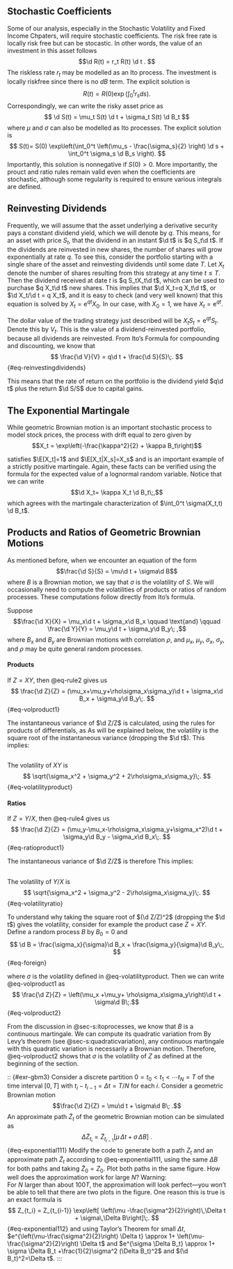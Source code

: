 ## Stochastic Coefficients 

Some of our analysis, especially in the Stochastic Volatility and Fixed Income Chpaters, will require stochastic coefficients.  The risk free rate is locally risk free but can be stocastic.  In other words, the value of an investment in this asset follows 
$$\d R(t) = r_t R(t) \d t . $$
The riskless rate $r_t$ may be modelled as an Ito process.  The investment is locally riskfree since there is no $dB$ term.  The  explicit solution is 
$$R(t)= R(0) \exp\left(\int_0^t r_s ds\right). $$
Correspondingly, we can write the risky asset price as
$$ \d S(t) = \mu_t S(t) \d t + \sigma_t S(t) \d B_t $$
where $\mu$ and $\sigma$ can also be modelled as Ito processes.  The explicit solution is 
$$ S(t)= S(0) \exp\left(\int_0^t \left(\mu_s - \frac{\sigma_s}{2} \right) \d s + \int_0^t \sigma_s \d B_s \right). $$
Importantly, this solution is nonnegative if $S(0)>0$.  More importantly, the prouct and ratio rules remain valid even when the coefficients are stochastic, although some regularity is required to ensure various integrals are defined.

## Reinvesting Dividends {#sec-s:reinvestingdividends}

Frequently, we will assume that the asset underlying a derivative security pays a constant dividend yield, \index{dividend yield} which we will denote by $q$.  This means, for an asset with price $S_t$, that the dividend in an instant $\d  t$ is $q S_t\d   t$.  If the dividends are reinvested in new shares, the number of shares will grow exponentially at rate $q$.  To see this, consider the portfolio starting with a single share of the asset and reinvesting dividends until some date $T$.  Let $X_t$ denote the number of shares resulting from this strategy at any time $t\leq T$.  Then the dividend received at date $t$ is $q S_tX_t\d   t$, which can be used to purchase $q X_t\d   t$ new shares.  This implies that $\d  X_t=q X_t\d   t$, or $\d  X_t/\d  t = q X_t$, and it is easy to check (and very well known) that this equation is solved by $X_t=\mathrm{e}^{q t}X_0$.  In our case, with $X_0=1$, we have $X_t=\mathrm{e}^{q t}$.

The dollar value of the trading strategy just described will be $X_tS_t = \mathrm{e}^{q t}S_t$.  Denote this by $V_t$.  This is the value of a dividend-reinvested portfolio, because all dividends are reinvested.  From Ito's Formula for compounding and discounting, we know that
$$ 
\frac{\d  V}{V} = q\d   t + \frac{\d  S}{S}\;.
$$ {#eq-reinvestingdividends}

This means that the rate of return on the portfolio is the dividend yield $q\d   t$ plus the return $\d  S/S$ due to capital gains.

## The Exponential Martingale


While geometric Brownian motion is an important stochastic process to model stock prices, the process with drift equal to zero given by
$$X_t = \exp\left(-\frac{\kappa^2}{2} + \kappa B_t\right)$$

satisfies $\E[X_t]=1$ and $\E[X_t|X_s]=X_s$ and is an important example of a strictly positive martingale.  Again, these facts can be verified using the formula for the expected value of a lognormal random variable.  Notice that we can write
$$\d   X_t= \kappa X_t \d   B_t\;,$$
which agrees with the martingale characterization of $\int_0^t \sigma(X_t,t) \d   B_t$.

## Products and Ratios of Geometric Brownian Motions {#sec-s:volatilities}

As mentioned before, when we encounter an equation of the form 
$$\frac{\d  S}{S} = \mu\d   t + \sigma\d   B$$
where $B$ is a Brownian motion, we say that  $\sigma$ is the volatility of $S$.   We will occasionally need to compute the volatilities of products or ratios of random processes.  These computations follow directly from Ito's formula.

Suppose 
$$\frac{\d  X}{X} = \mu_x\d   t + \sigma_x\d   B_x \qquad \text{and} \qquad 
\frac{\d  Y}{Y} = \mu_y\d   t + \sigma_y\d   B_y\; ,$$
where $B_x$ and $B_y$ are Brownian motions with correlation $\rho$, and $\mu_x$, $\mu_y$, $\sigma_x$, $\sigma_y$, and $\rho$ may be quite general random processes.  

#### Products
If $Z=XY$, then @eq-rule2 gives us
$$
\frac{\d  Z}{Z} = (\mu_x+\mu_y+\rho\sigma_x\sigma_y)\d   t + \sigma_x\d   B_x + \sigma_y\d   B_y\;.
$$ {#eq-volproduct1}

The instantaneous variance of $\d  Z/Z$ is calculated, using the rules for products of differentials, as
\begin{align*}
\left(\frac{\d  Z}{Z}\right)^2 &= (\sigma_x\d   B_x + \sigma_y\d   B_y)^2\\
&= (\sigma_x^2 + \sigma_y^2 + 2\rho\sigma_x\sigma_y)\d   t\;.
\end{align*}
As will be explained below, the volatility is the square root of the instantaneous variance (dropping the $\d  t$).  This implies:

::: Rule
## 
The volatility of $XY$ is
$$
\sqrt{\sigma_x^2 + \sigma_y^2 + 2\rho\sigma_x\sigma_y}\;.
$$ {#eq-volatilityproduct}

:::


#### Ratios
If $Z=Y/X$, then @eq-rule4 gives us
$$
\frac{\d  Z}{Z} = (\mu_y-\mu_x-\rho\sigma_x\sigma_y+\sigma_x^2)\d   t + \sigma_y\d   B_y - \sigma_x\d   B_x\;.
$$ {#eq-ratioproduct1}

The instantaneous variance of $\d  Z/Z$ is therefore
\begin{align*}
\left(\frac{\d  Z}{Z}\right)^2 &= (\sigma_y\d   B_y - \sigma_x\d   B_x)^2\\
&= (\sigma_x^2 + \sigma_y^2 - 2\rho\sigma_x\sigma_y)\d   t\;.
\end{align*}
This implies:

::: Rule
## 
The volatility of $Y/X$ is  
$$
\sqrt{\sigma_x^2 + \sigma_y^2 - 2\rho\sigma_x\sigma_y}\;.
$$ {#eq-volatilityratio}

:::




::: Extra
To understand why taking the square root of $(\d  Z/Z)^2$ (dropping the $\d  t$) gives the volatility, consider for example the product case $Z=XY$.  Define a random process $B$ by $B_0=0$ and 
$$
\d  B = \frac{\sigma_x}{\sigma}\d   B_x + \frac{\sigma_y}{\sigma}\d   B_y\;,
$$ {#eq-foreign\d   B}

where $\sigma$ is the volatility defined in @eq-volatilityproduct.
Then we can write  @eq-volproduct1 as
$$
\frac{\d  Z}{Z} = \left(\mu_x +\mu_y+ \rho\sigma_x\sigma_y\right)\d   t + \sigma\d   B\;.$$ {#eq-volproduct2}

From the discussion in @sec-s:itoprocesses, we know that $B$ is a continuous martingale.  We can compute its quadratic variation from
\begin{align*}
(\d  B)^2 &= \left(\frac{\sigma_x\d   B_x + \sigma_s\d   B_s}{\sigma}\right)^2\\
&= \frac{(\sigma_x^2 + \sigma_s^2 + 2\rho\sigma_x\sigma_s)\d   t}{\sigma^2}\; ,\\
&= \d  t\;.
\end{align*}
By Levy's theorem (see @sec-s:quadraticvariation), any continuous martingale with this quadratic variation is necessarily a Brownian motion.  Therefore,  @eq-volproduct2 shows that $\sigma$ is the volatility of $Z$ as defined at the beginning of the section.
:::


:: {#exr-gbm3}
 Consider a discrete partition $0=t_0 < t_1 < \cdots t_N=T$ of the time interval $[0,T]$ with $t_i - t_{i-1} = \Delta t = T/N$ for each $i$.  Consider a geometric Brownian motion
$$\frac{\d  Z}{Z} = \mu\d   t + \sigma\d   B\; .$$
An approximate path $\tilde{Z}_t$ of the geometric Brownian motion can be simulated as
$$
\Delta \tilde{Z}_{t_i} = \tilde{Z}_{t_{i-1}} \big[ \mu\,\Delta t + \sigma\,\Delta B\big]\;.
$$ {#eq-exponential111}
Modify the code to generate both a path $Z_t$ and an approximate path $\tilde{Z}_t$ according to @eq-exponential111, using the same $\Delta B$  for both paths and taking $\tilde{Z}_0 = Z_0$.  Plot both paths in the same figure.  How well does the approximation work for large $N$?   Warning:  
For $N$ larger than about $100 T$, the approximation will look perfect---you won't be able to tell that there are two plots in the figure.  One reason this is true is an exact formula is 
$$
 Z_{t_i} = Z_{t_{i-1}} \exp\left[ \left(\mu -\frac{\sigma^2}{2}\right)\,\Delta t + \sigma\,\Delta B\right]\;.
$$ {#eq-exponential112}
and using Taylor's Theorem for small $\Delta t$, $e^{\left(\mu-\frac{\sigma^2}{2}\right) \Delta t} \approx 1+ \left(\mu-\frac{\sigma^2}{2}\right) \Delta t$ and $e^{\sigma \Delta B_t} \approx 1+ \sigma \Delta B_t +\frac{1}{2}\sigma^2 (\Delta B_t)^2$ and $(\d   B_t)^2=\Delta t$.
:::


